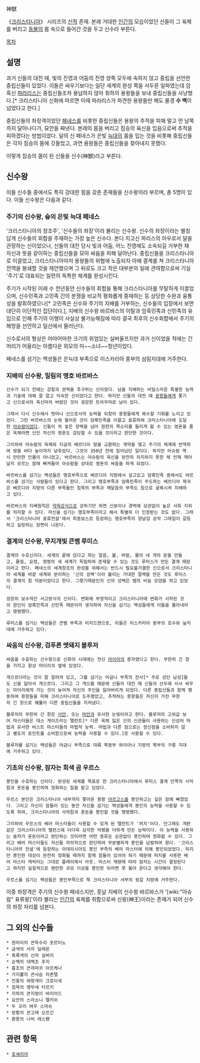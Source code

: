 神獣

《[[크리스타니아]]》 시리즈의 [[신]]적 존재. 본래 거대한 [[인간]]의 모습이었던 신들이 그 육체를 버리고 [[동물]]의 몸 속으로 들어간 것을 두고 신수라 부른다.

[[목차]]
== 설명 ==
과거 신들의 대전 때, 빛의 진영과 어둠의 진영 양쪽 모두에 속하지 않고 중립을 선언한 중립신들이 있었다. 이들은 싸우기보다는 일단 세계의 완성 쪽을 서두른 일파였는데 암흑신 [[파라리스]]는 중립신들조차 용납하지 않아 휘하의 용왕들을 보내 중립신들을 사냥했다.[* 크리스타니아 신화에 따르면 이때 파라리스가 파견한 용왕들만 해도 물경 '''수 백'''이 넘었다고 한다.]

중립신들의 좌장격이었던 [[페네스]]를 비롯한 중립신들은 용왕의 추적을 피해 멀고 먼 남쪽까지 달아나다가, 묘안을 짜낸다. 본래의 몸을 버리고 짐승의 육신을 입음으로써 추적을 피하겠다는 방법이었다. 달의 신 페네스가 은빛 [[늑대]]의 몸을 입는 것을 비롯해 중립신들은 각자 짐승의 몸에 깃들었고, 과연 용왕들은 중립신들을 찾아내지 못했다.

이렇게 짐승의 몸이 된 신들을 신수(神獣)라고 부른다.

== 신수왕 ==
이들 신수들 중에서도 특히 강대한 힘을 갖춘 존재들을 신수왕이라 부르며, 총 5명이 있다. 이들 신수왕은 다음과 같다.

=== 주기의 신수왕, 숲의 은빛 늑대 페네스 ===
'크리스타니아의 창조주', '신수들의 좌장'이라 불리는 신수왕. 신수의 좌장이라는 별칭답게 신수들의 회합을 주재하는 가장 높은 신수다. 본디 지고신 파리스의 아우로서 달을 관장하는 신이었으나, 신들의 대전 당시 빛과 어둠, 어느 진영에도 소속되길 거부한 채 자신과 뜻을 같이하는 중립신들을 모아 싸움을 피해 달아난다. 중립신들을 크리스타니아로 이끌었고, 크리스타니아마저 용왕들의 위협에 노출되자 아예 결계를 쳐 크리스타니아 전역을 봉쇄할 것을 제안했으며 그 뒤로도 크고 작은 대부분의 일에 관여함으로써 기실 '주기'로 대표되는 일련의 독특한 체계를 완성시킨다.

주기가 시작된 이래 수 천년동안 신수들의 회합을 통해 크리스타니아를 무탈하게 이끌었으며, 신수민족과 고민족 간의 분쟁을 비교적 평화롭게 중재하는 등 상당한 수완과 융통성을 발휘하였으나[* 고민족은 신수와 주기의 지배를 거부하는, 신수들의 입장에서 보면 대단히 이단적인 집단이다.], 지배의 신수왕 바르바스의 이탈과 암흑민족과 신민족의 유입으로 인해 주기의 이행이 사실상 불가능해짐에 따라 결국 최후의 신수회합에서 주기의 해방을 선언하고 일선에서 물러난다.

신수로서의 형상은 어마어마한 크기의 위엄있는 실버울프지만 과거 신이었을 적에는 긴 머리가 어울리는 아름다운 외모의 미~~소녀~~청년이었다.

페네스를 섬기는 백성들은 은늑대 부족으로 이스카리아 중부의 삼림지대에 거주한다.

=== 지배의 신수왕, 밀림의 맹호 바르바스 ===

 신수가 되기 전에는 강함과 권력을 추구하는 신이었다. 남을 지배하는 비밀스러운 특별한 능력과 기술에 대해 잘 알고 익숙한 신이었다고 한다. 하지만 신들의 대전 때 [[용왕(로도스도 전기)|용왕]]들에게 쫓기고 신으로서의 육신마저 버렸던 것이 굉장한 트라우마로 남아 있다. 

 그래서 다시 신수에서 벗어나 신으로서의 능력을 되찾아 용왕들에게 복수할 기회를 노리고 있었다. 그런 바르바스의 눈에 들어온 것이 암흑민족을 이끌고 표류하여 크리스타니아에 도달한 [[아슈람]]이었다. 신들이 쳐 놓은 장벽을 넘어 원한의 목소리를 들리게 할 수 있는 영혼을 품은 육체라면 신인 자신의 영혼도 감당할 수 있을 것이라고 판단한 것이다. 

 그리하여 아슈람의 육체와 지금의 베르디아 땅을 교환하는 계약을 맺고 주기의 체계에 반역하여 땅을 바다 높이까지 낮추었다. 그것이 350년 전에 일어났던 일이다. 하지만 아슈람 역시 만만한 인물이 아니었고, 바르바스는 아슈람의 육신을 완전히 차지하지 못한 체 언제 깨어날지 모르는 잠에 빠져들어 아슈람을 상대로 영혼의 싸움을 하게 되었다. 

 바르바스를 섬기는 백성들은 맹호부족으로 베르디아 지방에서 살고있고 암흑민족 중에서도 바르바스를 섬기는 사람들이 있다고 한다. 그리고 맹호부족과 암흑민족이 주도하는 베르디아 제국은 베르디아 지방의 다른 부족들인 침묵의 부족과 깨달음의 부족도 힘으로 굴복시켜 지배하고 있다. 

 바르바스의 지배원칙은 [[약육강식]]으로 강하기만 하면 신분이나 경력에 상관없이 높은 사회 지위를 차지할 수 있다. 자신을 섬기는 맹호부족이라고 해서 특별히 더 인정받는 것도 없다. 그래서 '크리스타니아 표류전설'에서 최종보스로 등장하는 맹호부족의 양날검 공작 그레일이 갈등하고 실망하는 장면이 나온다. 

=== 결계의 신수왕, 무지개빛 큰뱀 루미스 ===

 결계의 수호신이다. 세계의 끝에 있다고 하는 얼음, 불, 바람, 물의 네 개의 문을 만들고, 물질, 요정, 정령의 세 세계가 독립하여 존재할 수 있는 것도 루미스가 만든 결계 때문이라고 한다. 페네스의 세계창조의 완성을 위해서는 반드시 필요불가결한 신으로서 크리스타니아 세계를 바깥 세계와 분리하는 '신의 성벽'이라 불리는 거대한 절벽을 만든 것도 루미스의 결계의 힘 덕분이었다고 한다. 그렇기때문인지 신의 성벽은 뱀의 비늘 모양을 하고 있었다.

 굉장히 보수적인 사고방식의 신이다. 변화에 부정적이고 크리스타니아에 변화가 시작된 것의 원인이 암흑민족과 신민족 때문이라 생각하여 자신을 섬기는 백성들에게 이들을 몰아내라고 명령했다. 

 루미스를 섬기는 백성들은 큰뱀 부족과 리자드맨으로, 이들은 이스카리아 동부의 호수와 늪지대에 거주하고 있다.  

=== 싸움의 신수왕, 검푸른 멧돼지 블루저 ===

 싸움을 수호하는 신수왕으로 신화의 시대에는 전신 [[마이라]]의 종자였다고 한다. 무한히 긴 창을 가지고 항상 마이리의 옆에 있었다.

 게으르다라는 것이 잘 알려져 있고, 그를 섬기는 어금니 부족의 전사[* 주로 성인 남성]들도 신을 닮아서 게으르다. 그리고 그 게으름 때문에 신들의 대전 때 신들의 선두에 서서 싸우는 마이리에게 가는 것이 늦어져 자신의 주인을 잃어버리게 되었다. 다른 중립신들과 함께 행동하여 용왕들을 피해 크리스타니아로 도주했었고, 추적하는 용왕들은 자신이 가진 무한히 긴 창으로 꿰뚫어 다른 중립신들을 지켜냈다. 

 블루저의 무한히 긴 창은 [[사안]], 또는 [[마안]]과 유사한 눈빛이라고 한다. 블루저의 고위급 보어 마스터들은 데스 게이즈라는 탤런트[* 다른 육체 잃은 신의 신관들이 사용하는 신성어 마법과 유사한 비스트 마스터들의 마법적 능력. 마법과 다른 점으로는 정신점을 소비하지 않고 별도의 포인트를 소비함으로써 능력을 사용할 수 있다.]로 사용할 수 있다. 

 블루저를 섬기는 백성들은 어금니 부족으로 대륙 북동부 와이아나 지방의 북부의 구릉 지대에 거주하고 있다. 

=== 기초의 신수왕, 잠자는 회색 곰 우르스 ===
 
 봉인을 수호하는 신이다. 완성된 세계를 목표로 한 크리스타니아에서 루미스 결계 안쪽의 사악함과 혼돈을 봉인하여 정화하는 일을 맡고 있었다. 

 우르스 본인은 크리스타니아 내부까지 쫓아온 용왕 [[용왕%28로도스도%20전기%29#s-2|아르고스]]를 봉인하고는 깊은 잠에 빠졌었다. 그리고 자신이 잠들어 있는 동안 자신을 섬기는 백성들에게 봉인의 능력을 사용할 수 있도록 하여, 크리스타니아의 사악함과 혼돈을 봉인할 것을 명령했다. 

 그리하여 우르스의 베어 마스터들이 사용할 수 있게 된 탤런트가 '퍼지'이다. 안그래도 개판같은 크리스타니아의 밸런스에 더더욱 심각한 악평을 더하게 만든 능력이다. 이 능력을 사용하는 술자가 혼돈이라고 판단하는 것이라면 어떤 종류든 상관없이 봉인하여 정화할 수 있다. 그리고 베어 마스터들도 자신들 자의적으로 판단하여 무분별하게 봉인을 남발하여 왔다. '크리스타니아의 전설'에 등장하는 아데리시아도 봉인 부족의 베어 마스터에 의해 봉인되었었다. 하지만 봉인한 대상이 완전히 정화될 때까지 함께 잠들어 있어야 하기 때문에 퍼지를 사용한 베어 마스터 캐릭터는 그대로 플래이에서 아웃. 마스터 재량에 따라 잠자는 시간이 결정된다고 하지만 실질적으로 왠만한 규모 이상을 봉인한 뒤라면 못 돌아 온다고 생각해야 한다. 

 우르스를 섬기는 백성들은 봉인부족으로 북 크리스타니아 서부의 핑갈 지방에 거주한다. 



이중 좌장격은 주기의 신수왕 페네스지만, 훗날 지배의 신수왕 바르바스가 '[wiki:"아슈람" 표류왕]'이라 불리는 [[인간]]의 육체를 취함으로써 신왕(神王)이라는 존재가 되어 신수의 좌장 자리를 넘본다.

== 그 외의 신수들 ==
 * 흰머리의 큰독수리 포르티노
 * 금색의 사자 딜레온
 * 흑록색의 신마 실버리
 * 순백의 대백조 후지
 * 흉조의 큰까마귀 아르케나
 * 가지뿔의 큰사슴 라폰텔
 * 진홍의 여왕개미 크로이세
 * 침묵의 앵무새 타르키
 * 지하의 큰지렁이 바이어드
 * 요안의 스라소니 멜키쉬
 * 두 꼬리 여우 스마슈
 * 방황의 큰고래 오르긴
 * 환몽의 나비 레스펜

== 관련 항목 ==
 * [[포세리아]]

